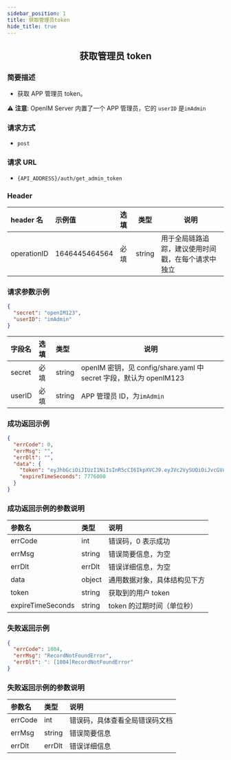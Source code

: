 ```yaml
---
sidebar_position: 1
title: 获取管理员token
hide_title: true
---
```


<center>

## 获取管理员 token

</center>

### 简要描述

- 获取 APP 管理员 token。

⚠️ **注意**: OpenIM Server 内置了一个 APP 管理员，它的 `userID` 是`imAdmin`

### 请求方式

- `post`

### 请求 URL

- `{API_ADDRESS}/auth/get_admin_token`

### Header

| header 名   | 示例值        | 选填 | 类型   | 说明                                               |
| :---------- | :------------ | :--- | ------ | -------------------------------------------------- |
| operationID | 1646445464564 | 必填 | string | 用于全局链路追踪，建议使用时间戳，在每个请求中独立 |

### 请求参数示例

```json
{
  "secret": "openIM123",
  "userID": "imAdmin"
}
```

| 字段名     | 选填 | 类型   | 说明                                                               |
| :--------- | :--- | :----- | ------------------------------------------------------------------ |
| secret     | 必填 | string | openIM 密钥，见 config/share.yaml 中 secret 字段，默认为 openIM123 |
| userID     | 必填 | string | APP 管理员 ID，为`imAdmin`                                         |

### 成功返回示例

```json
{
  "errCode": 0,
  "errMsg": "",
  "errDlt": "",
  "data": {
    "token": "eyJhbGciOiJIUzI1NiIsInR5cCI6IkpXVCJ9.eyJVc2VySUQiOiJvcGVuSU1BZG1pbiIsIlBsYXRmb3JtSUQiOjEsImV4cCI6MTY5Njc1NDgwNSwibmJmIjoxNjg4OTc4NTA1LCJpYXQiOjE2ODg5Nzg4MDV9.SAu86X3PzfYjtjBeYA4vZefNr1IiFKRgg12FeiXSm14",
    "expireTimeSeconds": 7776000
  }
}
```

### 成功返回示例的参数说明

| 参数名            | 类型   | 说明                         |
| :---------------- | :----- | :--------------------------- |
| errCode           | int    | 错误码，0 表示成功            |
| errMsg            | string | 错误简要信息，为空           |
| errDlt            | errDlt | 错误详细信息，为空           |
| data              | object | 通用数据对象，具体结构见下方 |
| token             | string | 获取到的用户 token           |
| expireTimeSeconds | string | token 的过期时间（单位秒）   |

### 失败返回示例

```json
{
  "errCode": 1004,
  "errMsg": "RecordNotFoundError",
  "errDlt": ": [1004]RecordNotFoundError"
}
```

### 失败返回示例的参数说明

| 参数名  | 类型   | 说明                          |
| :------ | :----- | :---------------------------- |
| errCode | int    | 错误码，具体查看全局错误码文档 |
| errMsg  | string | 错误简要信息                  |
| errDlt  | errDlt | 错误详细信息                  |
